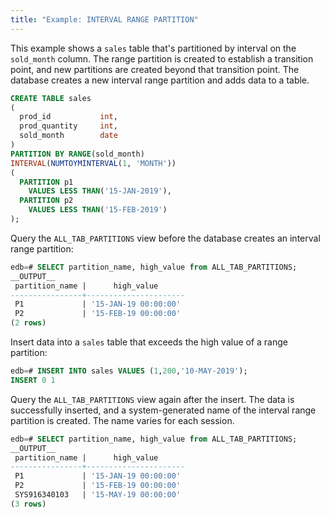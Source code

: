 ```yaml
---
title: "Example: INTERVAL RANGE PARTITION"
---
```


<div id="example_interval_range_partition" class="registered_link"></div>

This example shows a `sales` table that's partitioned by interval on the `sold_month` column. The range partition is created to establish a transition point, and new partitions are created beyond that transition point. The database creates a new interval range partition and adds data to a table.

```sql
CREATE TABLE sales
(
  prod_id           int,
  prod_quantity     int,
  sold_month        date
)
PARTITION BY RANGE(sold_month)
INTERVAL(NUMTOYMINTERVAL(1, 'MONTH'))
(
  PARTITION p1
    VALUES LESS THAN('15-JAN-2019'),
  PARTITION p2
    VALUES LESS THAN('15-FEB-2019')
);
```

Query the `ALL_TAB_PARTITIONS` view before the database creates an interval range partition:

```sql
edb=# SELECT partition_name, high_value from ALL_TAB_PARTITIONS;
__OUTPUT__
 partition_name |      high_value
----------------+----------------------
 P1             | '15-JAN-19 00:00:00'
 P2             | '15-FEB-19 00:00:00'
(2 rows)
```

Insert data into a `sales` table that exceeds the high value of a range partition:

```sql
edb=# INSERT INTO sales VALUES (1,200,'10-MAY-2019');
INSERT 0 1
```

Query the `ALL_TAB_PARTITIONS` view again after the insert. The data is successfully inserted, and a system-generated name of the interval range partition is created. The name varies for each session.

```sql
edb=# SELECT partition_name, high_value from ALL_TAB_PARTITIONS;
__OUTPUT__
 partition_name |      high_value
----------------+----------------------
 P1             | '15-JAN-19 00:00:00'
 P2             | '15-FEB-19 00:00:00'
 SYS916340103   | '15-MAY-19 00:00:00'
(3 rows)
```
